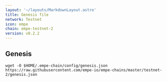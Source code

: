 ```yaml
---
layout: '~/layouts/MarkdownLayout.astro'
title: Genesis file
network: Testnet
icon: empe
chain: empe-testnet-2
version: v0.2.2
---
```

## Genesis 

```
wget -O $HOME/.empe-chain/config/genesis.json https://raw.githubusercontent.com/empe-io/empe-chains/master/testnet-2/genesis.json
```
